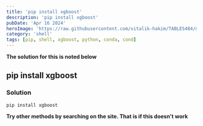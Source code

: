 ```yaml
---
title: 'pip install xgboost'
description: 'pip install xgboost'
pubDate: 'Apr 16 2024'
heroImage: 'https://raw.githubusercontent.com/vitalik-hakim/TABLES404/main/error_b/SHELL.jpg'
category: 'shell'
tags: [pip, shell, xgboost, python, conda, cond]
---
```


**The solution for this is noted below**

## pip install xgboost

### Solution

```shell
pip install xgboost
```

**Try other methods by searching on the site. That is if this doesn't work**
